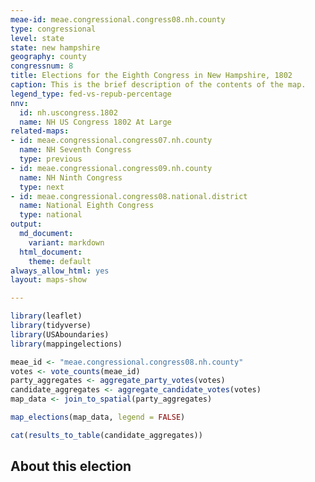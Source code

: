 ```yaml
---
meae-id: meae.congressional.congress08.nh.county
type: congressional
level: state
state: new hampshire
geography: county
congressnum: 8
title: Elections for the Eighth Congress in New Hampshire, 1802
caption: This is the brief description of the contents of the map.
legend_type: fed-vs-repub-percentage
nnv:
  id: nh.uscongress.1802
  name: NH US Congress 1802 At Large
related-maps:
- id: meae.congressional.congress07.nh.county
  name: NH Seventh Congress
  type: previous
- id: meae.congressional.congress09.nh.county
  name: NH Ninth Congress
  type: next
- id: meae.congressional.congress08.national.district
  name: National Eighth Congress
  type: national
output:
  md_document:
    variant: markdown
  html_document:
    theme: default
always_allow_html: yes
layout: maps-show

---
```


```r
library(leaflet)
library(tidyverse)
library(USAboundaries)
library(mappingelections)

meae_id <- "meae.congressional.congress08.nh.county"
votes <- vote_counts(meae_id)
party_aggregates <- aggregate_party_votes(votes)
candidate_aggregates <- aggregate_candidate_votes(votes)
map_data <- join_to_spatial(party_aggregates)
```

<div class="map">

```r
map_elections(map_data, legend = FALSE)
```

</div>

<div class="results-table">

```r
cat(results_to_table(candidate_aggregates))
```

</div>

## About this election
